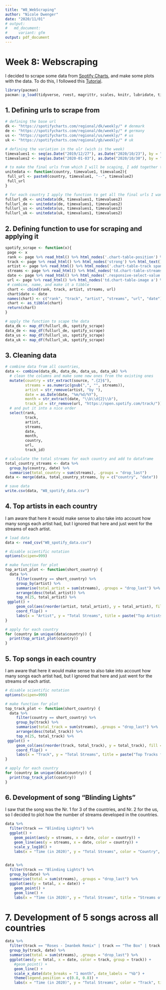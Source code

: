 ```yaml
---
title: "W8_WebScraping"
author: "Nicole Dwenger"
date: "2020/11/01"
# output:   
#   md_document:
#     variant: gfm
output: pdf_document
---
```


# Week 8: Webscraping 
I decided to scrape some data from [Spotify Charts](https://spotifycharts.com/), and make some plots with the data. To do this, I followed this [Tutorial](https://datacritics.com/2018/03/20/scrape-it-yourself-spotify-charts/).

```r
library(pacman)
pacman::p_load(tidyverse, rvest, magrittr, scales, knitr, lubridate, tibble, gdata)
```

## 1. Defining urls to scrape from
```r

# defining the base url
dk <- "https://spotifycharts.com/regional/dk/weekly/" # denmark
de <- "https://spotifycharts.com/regional/de/weekly/" # germany
us <- "https://spotifycharts.com/regional/us/weekly/" # us
uk <- "https://spotifycharts.com/regional/gb/weekly/" # uk

# defining the variation in the ulr (wich is the week)
timevalues1 <- seq(as.Date("2019/12/27"), as.Date("2020/10/23"), by = "week")
timevalues2 <- seq(as.Date("2020-01-03"), as.Date("2020/10/30"), by = "week")

# to make the final urls from which I will be scaping, I add together the base + variation 
unitedata <- function(country, timevalue1, timevalue2){
 full_url <- paste0(country, timevalue1, "--", timevalue2)
 full_url
}

# for each country I apply the function to get all the final urls I want to scrape from
fullurl_dk <- unitedata(dk, timevalues1, timevalues2)
fullurl_de <- unitedata(de, timevalues1, timevalues2)
fullurl_us <- unitedata(us, timevalues1, timevalues2)
fullurl_uk <- unitedata(uk, timevalues1, timevalues2)

```

## 2. Defining function to use for scraping and applying it 
```r

spotify_scrape <- function(x){
 page <- x
 rank <- page %>% read_html() %>% html_nodes('.chart-table-position') %>% html_text() %>% as.data.frame()
 track <- page %>% read_html() %>% html_nodes('strong') %>% html_text() %>% as.data.frame()
 artist <- page %>% read_html() %>% html_nodes('.chart-table-track span') %>% html_text() %>% as.data.frame()
 streams <- page %>% read_html() %>% html_nodes('td.chart-table-streams') %>% html_text() %>% as.data.frame()
 date <- page %>% read_html() %>% html_nodes('.responsive-select-value') %>% html_text() %>% .[3] 
 url <- page %>% read_html() %>% html_nodes('td.chart-table-image a') %>% html_attr('href')
 # combine, name, and make it a tibble
 chart <- cbind(rank, track, artist, streams, url)
 chart$date <- date
 names(chart) <- c("rank", "track", "artist", "streams", "url", "date")
 chart <- as_tibble(chart)
 return(chart)
}

# apply the function to scape the data
data_dk <- map_df(fullurl_dk, spotify_scrape)
data_de <- map_df(fullurl_de, spotify_scrape)
data_us <- map_df(fullurl_us, spotify_scrape)
data_uk <- map_df(fullurl_uk, spotify_scrape)
```

## 3. Cleaning data
```r

# combine data from all countries, 
data <- combine(data_dk, data_de, data_us, data_uk) %>%
  # clean the columns and make some new ones from the existing ones
  mutate(country = str_extract(source, ".{2}$"),
         streams = as.numeric(gsub(",", "", streams)),
         artist = str_remove(artist, "by "),
         date = as.Date(date, "%m/%d/%Y"),
         month = str_extract(date, "\\b\\d{2}\\b"),
         track_id = str_remove(url, "https://open.spotify.com/track/")) %>%
  # and put it into a nice order
  select(rank,  
         track,
         artist,
         streams,
         date,
         month,
         country,
         url,
         track_id)

# calculate the total streams for each country and add to dataframe
total_country_streams <- data %>%
  group_by(country, date) %>%
  summarise(total_country = sum(streams), .groups = "drop_last")
data <- merge(data, total_country_streams, by = c("country", "date"))

# save data
write.csv(data, "W8_spotify_data.csv")

```

## 4. Top artists in each country
I am aware that here it would make sense to also take into account how many songs each artist had, but I ignored that here and just went for the streams of each artist. 
```r

# load data
data <- read_csv("W8_spotify_data.csv")

# disable scientific notation
options(scipen=999)

# make function for plot
top_artist_plot <- function(short_country) {
  data %>% 
     filter(country == short_country) %>%
     group_by(artist) %>% 
     summarise(total_artist = sum(streams), .groups = "drop_last") %>% 
     arrange(desc(total_artist)) %>%
     top_n(25, total_artist) %>%
 ggplot() +
     geom_col(aes(reorder(artist, total_artist), y = total_artist), fill = "lightblue3") +
     coord_flip() +
     labs(x = "Artist", y = "Total Streams", title = paste("Top Artists for Country:", short_country))
}

# apply for each country
for (country in unique(data$country)) {
  print(top_artist_plot(country))
}


```

## 5. Top songs in each country
I am aware that here it would make sense to also take into account how many songs each artist had, but I ignored that here and just went for the streams of each artist. 
```r

# disable scientific notation
options(scipen=999)

# make function for plot
top_track_plot <- function(short_country) {
  data %>% 
     filter(country == short_country) %>%
     group_by(track) %>% 
     summarise(total_track = sum(streams), .groups = "drop_last") %>% 
     arrange(desc(total_track)) %>%
     top_n(25, total_track) %>%
 ggplot() +
     geom_col(aes(reorder(track, total_track), y = total_track), fill = "lightcoral") +
     coord_flip() +
     labs(x = "Track", y = "Total Streams", title = paste("Top Tracks for Country:", short_country))
}

# apply for each country
for (country in unique(data$country)) {
  print(top_track_plot(country))
}


```

## 6. Development of song "Blinding Lights" 
I saw that the song was the Nr. 1 for 3 of the countries, and Nr. 2 for the us, so I decided to plot how the number of streams developed in the countries. 
```r
data %>%
  filter(track == "Blinding Lights") %>%
  ggplot() +
    geom_point(aes(y = streams, x = date, color = country)) +
    geom_line(aes(y = streams, x = date, color = country)) +
    scale_y_log10() +
    labs(x = "Time (in 2020)", y = "Total Streams", color = "Country", title = "Streams of 'Blindings Lights'")
    

data %>%
  filter(track == "Blinding Lights") %>%
  group_by(date) %>% 
  summarise(total = sum(streams), .groups = "drop_last") %>% 
  ggplot(aes(y = total, x = date)) +
    geom_point() +
    geom_line() +
    labs(x = "Time (in 2020)", y = "Total Streams", title = "Streams of 'Blindings Lights' across countries")


```

# 7. Development of 5 songs across all countries
```r

data %>%
  filter(track == "Roses - Imanbek Remix" | track == "The Box" | track == "Blinding Lights" | track == "ROCKSTAR (feat. Roddy Ricch)" | track == "Dance Monkey") %>%
  group_by(track, date) %>% 
  summarise(total = sum(streams), .groups = "drop_last") %>%
  ggplot(aes(y = total, x = date, color = track, group = track)) +
    #geom_point() +
    geom_line() +
    scale_x_date(date_breaks = "1 month", date_labels = "%b") +
    theme(legend.position = c(0.8, 0.8)) +
    labs(x = "Time (in 2020)", y = "Total Streams", color = "Track", title = "Streams of 5 Top Tracks across countries")

```


